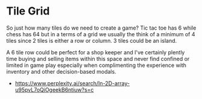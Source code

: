 
<Meta title="design system/organisms/tilegrid" />

# Tile Grid

So just how many tiles do we need to create a game? Tic tac toe has 6 while chess has 64 but in a terms of a grid we usually the think of a minimum of 4 tiles since 2 tiles is either a row or column. 3 tiles could be an island. 

A 6 tile row could be perfect for a shop keeper and I've certainly plently time buying and selling items within this space and never find confined or limited in game play especially when complimenting the experience with inventory and other decision-based modals. 

<Canvas>
  <Story name="tile grid">
    <TileGrid />
  </Story>
  <Story name="custom tile grid">
    <TileGridStory />
  </Story>
    <Story name="island tile grid">
    <IslandTileGridStory />
  </Story>
</Canvas>

- https://www.perplexity.ai/search/In-2D-array-u95pvL7oQiOgeekB6ntiuw?s=c
